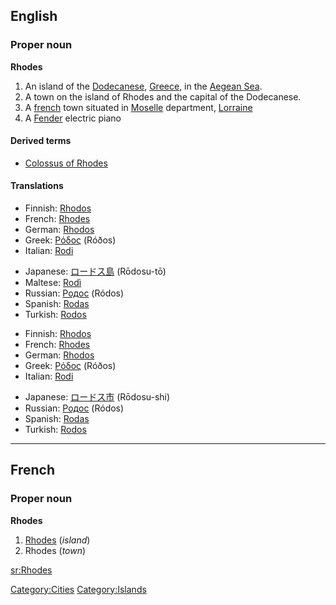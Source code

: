 ==English==
{{wikipedia}}

===Proper noun===
'''Rhodes'''

# An island of the [[Dodecanese]], [[Greece]], in the [[Aegean Sea]].
# A town on the island of Rhodes and the capital of the Dodecanese.
# A [[france|french]] town situated in [[w:Moselle|Moselle]] department, [[w:Lorraine|Lorraine]]
# A [[Fender]] electric piano

====Derived terms====
*[[Colossus of Rhodes]]

====Translations====
{{trans-top|island}}
*Finnish: [[Rhodos]]
*French: [[Rhodes#French|Rhodes]]<!--confirmed correct by Paul G on 2006-03-11; source: Petit Larousse, 1989-->
*German: [[Rhodos]]
*Greek: [[Ρόδος]] (Róðos) {{f}}
*Italian: [[Rodi]] {{f}}
{{trans-mid}}
*Japanese: [[ロードス島]] (Rōdosu-tō)
*Maltese: [[Rodì]]
*Russian: [[Родос]] (Ródos) {{m}}
*Spanish: [[Rodas]] {{m}}
*Turkish: [[Rodos]]
{{trans-bottom}}

{{trans-top|capital of the Dodecanese}}
*Finnish: [[Rhodos]]
*French: [[Rhodes#French|Rhodes]]<!--confirmed correct by Paul G on 2006-03-11; source: Petit Larousse, 1989-->
*German: [[Rhodos]]
*Greek: [[Ρόδος]] (Róðos) {{f}}
*Italian: [[Rodi]] {{f}}
{{trans-mid}}
*Japanese: [[ロードス市]] (Rōdosu-shi)
*Russian: [[Родос]] (Ródos) {{m}}
*Spanish: [[Rodas]] {{m}}
*Turkish: [[Rodos]]
{{trans-bottom}}

----

==French==

===Proper noun===
'''Rhodes'''

# [[Rhodes#English|Rhodes]] (''island'')
# Rhodes (''town'')

[[Category:Cities]]
[[Category:Islands]]

[[sr:Rhodes]]